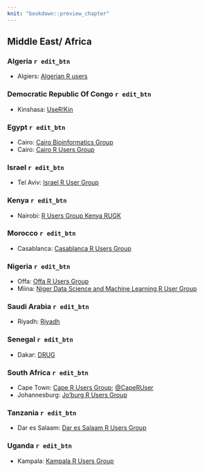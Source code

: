 ```yaml
---
knit: "bookdown::preview_chapter"
---
```


## Middle East/ Africa

### Algeria `r edit_btn`

 * Algiers: [Algerian R users](https://www.facebook.com/groups/1135595893158091/)
 
### Democratic Republic Of Congo `r edit_btn`

  * Kinshasa: [UseR!Kin](https://www.meetup.com/user-kin/)

### Egypt `r edit_btn`

  * Cairo: [Cairo Bioinformatics Group](https://www.meetup.com/Cairo-Bioinformatics-Group/)
  * Cairo: [Cairo R Users Group](https://www.meetup.com/Cairo-R-Users-Group/)

### Israel `r edit_btn`

  * Tel Aviv: [Israel R User Group](https://groups.google.com/group/israel-r-user-group)

### Kenya `r edit_btn`

  * Nairobi: [R Users Group Kenya RUGK](https://www.meetup.com/Nairobi-R-Users-Group/)
  
### Morocco `r edit_btn`

  * Casablanca: [Casablanca R Users Group](https://www.meetup.com/Casablanca-R-Users-Group/)

### Nigeria `r edit_btn`

  * Offa: [Offa R Users Group](https://www.meetup.com/FEDPOFA-R-Users-Group/)
  * Miina: [Niger Data Science and Machine Learning R User Group](https://www.meetup.com/Minna-Data-Science-Meetup-Group/)

### Saudi Arabia `r edit_btn`

  * Riyadh: [Riyadh](https://riyadhusergroup.wordpress.com/)

### Senegal `r edit_btn`

  * Dakar: [DRUG](https://www.meetup.com/DakaR-R-User-Group/)

### South Africa `r edit_btn`

  * Cape Town: [Cape R Users Group](https://caperuser.wordpress.com/); [\@CapeRUser](https://twitter.com/CapeRUser)
  * Johannesburg: [Jo'burg R Users Group](https://www.meetup.com/Joburg-R-Users-Group)

### Tanzania `r edit_btn`

  * Dar es Salaam: [Dar es Salaam R Users Group](https://www.meetup.com/DarEs-Salaam-R-users/)

### Uganda `r edit_btn`

  * Kampala: [Kampala R Users Group](https://www.meetup.com/Kampala-R-Users-Group/)
